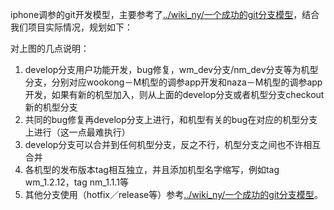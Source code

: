 iphone调参的git开发模型，主要参考了[[../wiki_ny/一个成功的git分支模型]]，结合我们项目实际情况，规划如下：

{{images/iphone_assistant_git_model.jpg}}

对上图的几点说明：
# develop分支用户功能开发，bug修复，wm_dev分支/nm_dev分支等为机型分支，分别对应wookong－M机型的调参app开发和naza－M机型的调参app开发，如果有新的机型加入，则从上面的develop分支或者机型分支checkout新的机型分支
# 共同的bug修复再develop分支上进行，和机型有关的bug在对应的机型分支上进行（这一点最难执行）
# develop分支可以合并到任何机型分支，反之不行，机型分支之间也不许相互合并
# 各机型的发布版本tag相互独立，并且添加机型名字缩写，例如tag wm_1.2.12，tag nm_1.1.1等
# 其他分支使用（hotfix／release等）参考[[../wiki_ny/一个成功的git分支模型]]。
